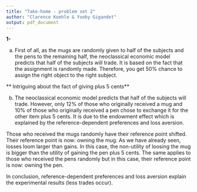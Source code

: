 ```yaml
---
title: "Take-home - problem set 2"
author: "Clarence Koehle & Yooby Gigandet"
output: pdf_document
---
```


**1-**

a) First of all, as the mugs are randomly given to half of the subjects and the pens to the remaining half, the neoclassical economic model predicts that half of the subjects will trade. It is based on the fact that the assignment is randomly made. Therefore, you get 50% chance to assign the right object to the right subject.

** Intriguing about the fact of giving plus 5 cents**

b) The neoclassical economic model predicts that half of the subjects will trade. However, only 12% of those who originally received a mug and 10% of those who originally received a pen chose to exchange it for the other item plus 5 cents. It is due to the endowment effect which is explained by the reference-dependent preferences and loss aversion.

Those who received the mugs randomly have their reference point shifted. Their reference point is now: owning the mug. As we have already seen, losses loom larger than gains. In this case, the non-utility of loosing the mug is bigger than the utility of gaining the pen plus 5 cents. The same applies to those who received the pens randomly but in this case, their reference point is now: owning the pen.

In conclusion, reference-dependent preferences and loss aversion explain the experimental results (less trades occur).

